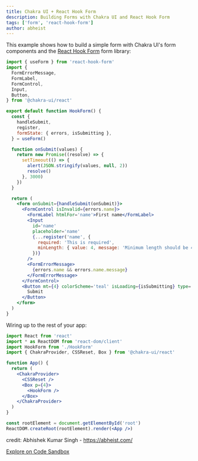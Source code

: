 ```yaml
---
title: Chakra UI + React Hook Form
description: Building Forms with Chakra UI and React Hook Form
tags: ['form', 'react-hook-form']
author: abheist
---
```


This example shows how to build a simple form with Chakra UI's form components
and the [React Hook Form](https://react-hook-form.com) form library:

```jsx live=false
import { useForm } from 'react-hook-form'
import {
  FormErrorMessage,
  FormLabel,
  FormControl,
  Input,
  Button,
} from '@chakra-ui/react'

export default function HookForm() {
  const {
    handleSubmit,
    register,
    formState: { errors, isSubmitting },
  } = useForm()

  function onSubmit(values) {
    return new Promise((resolve) => {
      setTimeout(() => {
        alert(JSON.stringify(values, null, 2))
        resolve()
      }, 3000)
    })
  }

  return (
    <form onSubmit={handleSubmit(onSubmit)}>
      <FormControl isInvalid={errors.name}>
        <FormLabel htmlFor='name'>First name</FormLabel>
        <Input
          id='name'
          placeholder='name'
          {...register('name', {
            required: 'This is required',
            minLength: { value: 4, message: 'Minimum length should be 4' },
          })}
        />
        <FormErrorMessage>
          {errors.name && errors.name.message}
        </FormErrorMessage>
      </FormControl>
      <Button mt={4} colorScheme='teal' isLoading={isSubmitting} type='submit'>
        Submit
      </Button>
    </form>
  )
}
```

Wiring up to the rest of your app:

```jsx live=false
import React from 'react'
import * as ReactDOM from 'react-dom/client'
import HookForm from './HookForm'
import { ChakraProvider, CSSReset, Box } from '@chakra-ui/react'

function App() {
  return (
    <ChakraProvider>
      <CSSReset />
      <Box p={4}>
        <HookForm />
      </Box>
    </ChakraProvider>
  )
}

const rootElement = document.getElementById('root')
ReactDOM.createRoot(rootElement).render(<App />)
```

credit: Abhishek Kumar Singh - https://abheist.com/

[Explore on Code Sandbox](https://codesandbox.io/s/chakra-ui-react-hook-form-t3l69)
